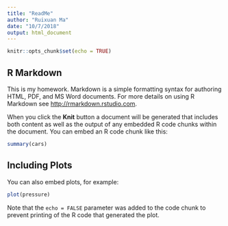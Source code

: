```yaml
---
title: "ReadMe"
author: "Ruixuan Ma"
date: "10/7/2018"
output: html_document
---
```


```r
knitr::opts_chunk$set(echo = TRUE)
```

## R Markdown

This is my homework. Markdown is a simple formatting syntax for authoring HTML, PDF, and MS Word documents. For more details on using R Markdown see <http://rmarkdown.rstudio.com>.

When you click the **Knit** button a document will be generated that includes both content as well as the output of any embedded R code chunks within the document. You can embed an R code chunk like this:

```r
summary(cars)
```

## Including Plots

You can also embed plots, for example:

```r
plot(pressure)
```

Note that the `echo = FALSE` parameter was added to the code chunk to prevent printing of the R code that generated the plot.
